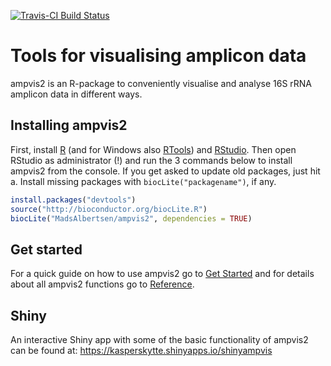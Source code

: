[![Travis-CI Build Status](https://travis-ci.org/KasperSkytte/ampvis2.svg?branch=master)](https://travis-ci.org/KasperSkytte/ampvis2)

# Tools for visualising amplicon data

ampvis2 is an R-package to conveniently visualise and analyse 16S rRNA amplicon data in different ways.

## Installing ampvis2
First, install [R](https://mirrors.dotsrc.org/cran/) (and for Windows also [RTools](https://mirrors.dotsrc.org/cran/bin/windows/Rtools/)) and [RStudio](https://www.rstudio.com/products/rstudio/download/#download). Then open RStudio as administrator (!) and run the 3 commands below to install ampvis2 from the console. If you get asked to update old packages, just hit a. Install missing packages with `biocLite("packagename")`, if any.
```r
install.packages("devtools")
source("http://bioconductor.org/biocLite.R")
biocLite("MadsAlbertsen/ampvis2", dependencies = TRUE)
```

## Get started
For a quick guide on how to use ampvis2 go to [Get Started](https://madsalbertsen.github.io/ampvis2/articles/ampvis2.html) and for details about all ampvis2 functions go to [Reference](https://madsalbertsen.github.io/ampvis2/reference/index.html).

## Shiny
An interactive Shiny app with some of the basic functionality of ampvis2 can be found at: [https://kasperskytte.shinyapps.io/shinyampvis](https://kasperskytte.shinyapps.io/shinyampvis)
